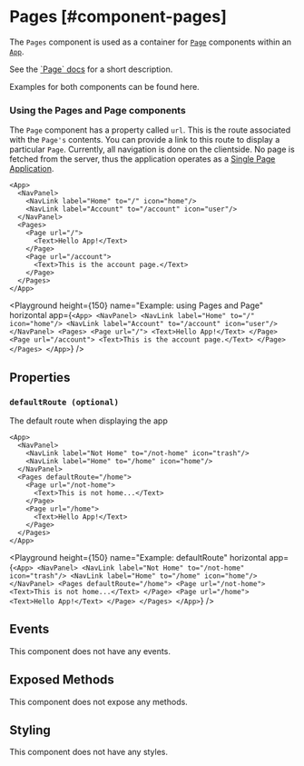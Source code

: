 
# Pages [#component-pages]

The `Pages` component is used as a container for [`Page`](./Page.mdx) components within an [`App`](./App.mdx).



See the [\`Page\` docs](./Page.mdx) for a short description.

Examples for both components can be found here.

### Using the Pages and Page components

The `Page` component has a property called `url`. This is the route associated with the `Page's` contents.
You can provide a link to this route to display a particular `Page`.
Currently, all navigation is done on the clientside.
No page is fetched from the server, thus the application operates as a [Single Page Application](https://developer.mozilla.org/en-US/docs/Glossary/SPA).

```ueml copy {3-4, 7, 10}
<App>
  <NavPanel>
    <NavLink label="Home" to="/" icon="home"/>
    <NavLink label="Account" to="/account" icon="user"/>
  </NavPanel>
  <Pages>
    <Page url="/">
      <Text>Hello App!</Text>
    </Page>
    <Page url="/account">
      <Text>This is the account page.</Text>
    </Page>
  </Pages>
</App>
```

<Playground
  height={150}
  name="Example: using Pages and Page"
  horizontal
  app={`
  <App>
    <NavPanel>
      <NavLink label="Home" to="/" icon="home"/>
      <NavLink label="Account" to="/account" icon="user"/>
    </NavPanel>
    <Pages>
      <Page url="/">
        <Text>Hello App!</Text>
      </Page>
      <Page url="/account">
        <Text>This is the account page.</Text>
      </Page>
    </Pages>
  </App>
  `}
/>

## Properties

### `defaultRoute (optional)`

The default route when displaying the app

```ueml copy {6-13}
<App>
  <NavPanel>
    <NavLink label="Not Home" to="/not-home" icon="trash"/>
    <NavLink label="Home" to="/home" icon="home"/>
  </NavPanel>
  <Pages defaultRoute="/home">
    <Page url="/not-home">
      <Text>This is not home...</Text>
    </Page>
    <Page url="/home">
      <Text>Hello App!</Text>
    </Page>
  </Pages>
</App>
```

<Playground
  height={150}
  name="Example: defaultRoute"
  horizontal
  app={`
  <App>
    <NavPanel>
      <NavLink label="Not Home" to="/not-home" icon="trash"/>
      <NavLink label="Home" to="/home" icon="home"/>
    </NavPanel>
    <Pages defaultRoute="/home">
      <Page url="/not-home">
        <Text>This is not home...</Text>
      </Page>
      <Page url="/home">
        <Text>Hello App!</Text>
      </Page>
    </Pages>
  </App>
  `}
/>

## Events

This component does not have any events.

## Exposed Methods

This component does not expose any methods.

## Styling

This component does not have any styles.
